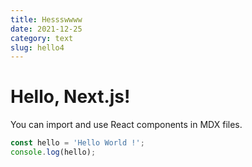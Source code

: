 ```yaml
---
title: Hessswwww
date: 2021-12-25
category: text
slug: hello4
---
```


# Hello, Next.js!

You can import and use React components in MDX files.

```js
const hello = 'Hello World !';
console.log(hello);
```